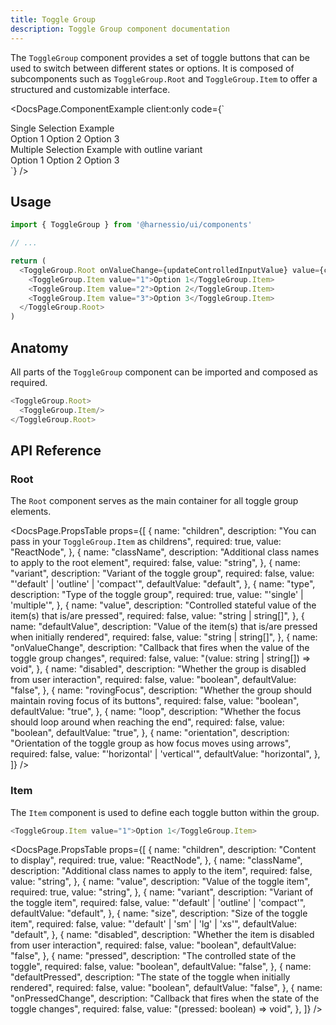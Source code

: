 ```yaml
---
title: Toggle Group
description: Toggle Group component documentation
---
```


The `ToggleGroup` component provides a set of toggle buttons that can be used to switch between different states or options. It is composed of subcomponents such as `ToggleGroup.Root` and `ToggleGroup.Item` to offer a structured and customizable interface.


<DocsPage.ComponentExample
  client:only
  code={`
  <div className="flex flex-col space-y-8">
    <section>
      <div className="text-l font-semibold mb-4">Single Selection Example</div>
      <ToggleGroup.Root type="single">
        <ToggleGroup.Item value="1">Option 1</ToggleGroup.Item>
        <ToggleGroup.Item value="2">Option 2</ToggleGroup.Item>
        <ToggleGroup.Item value="3">Option 3</ToggleGroup.Item>
      </ToggleGroup.Root>
    </section>
    <section>
      <div className="text-l font-semibold mb-4">Multiple Selection Example with outline variant </div>
      <ToggleGroup.Root type="multiple" variant="outline">
        <ToggleGroup.Item value="1">Option 1</ToggleGroup.Item>
        <ToggleGroup.Item value="2">Option 2</ToggleGroup.Item>
        <ToggleGroup.Item value="3">Option 3</ToggleGroup.Item>
      </ToggleGroup.Root>
    </section>
  </div>`}
/>

## Usage

```typescript jsx
import { ToggleGroup } from '@harnessio/ui/components'

// ...

return (
  <ToggleGroup.Root onValueChange={updateControlledInputValue} value={controlledInputValue} type="single">
    <ToggleGroup.Item value="1">Option 1</ToggleGroup.Item>
    <ToggleGroup.Item value="2">Option 2</ToggleGroup.Item>
    <ToggleGroup.Item value="3">Option 3</ToggleGroup.Item>
  </ToggleGroup.Root>
)
```

## Anatomy

All parts of the `ToggleGroup` component can be imported and composed as required.

```typescript jsx
<ToggleGroup.Root>
  <ToggleGroup.Item/>
</ToggleGroup.Root>
```

## API Reference

### Root

The `Root` component serves as the main container for all toggle group elements.

<DocsPage.PropsTable
  props={[
    {
      name: "children",
      description: "You can pass in your `ToggleGroup.Item` as childrens",
      required: true,
      value: "ReactNode",
    },
    {
      name: "className",
      description: "Additional class names to apply to the root element",
      required: false,
      value: "string",
    },
    {
      name: "variant",
      description: "Variant of the toggle group",
      required: false,
      value: "'default' | 'outline' | 'compact'",
      defaultValue: "default",
    },
    {
      name: "type",
      description: "Type of the toggle group",
      required: true,
      value: "'single' | 'multiple'",
    },
    {
      name: "value",
      description:
        "Controlled stateful value of the item(s) that is/are pressed",
      required: false,
      value: "string | string[]",
    },
    {
      name: "defaultValue",
      description:
        "Value of the item(s) that is/are pressed when initially rendered",
      required: false,
      value: "string | string[]",
    },
    {
      name: "onValueChange",
      description:
        "Callback that fires when the value of the toggle group changes",
      required: false,
      value: "(value: string | string[]) => void",
    },
    {
      name: "disabled",
      description: "Whether the group is disabled from user interaction",
      required: false,
      value: "boolean",
      defaultValue: "false",
    },
    {
      name: "rovingFocus",
      description:
        "Whether the group should maintain roving focus of its buttons",
      required: false,
      value: "boolean",
      defaultValue: "true",
    },
    {
      name: "loop",
      description: "Whether the focus should loop around when reaching the end",
      required: false,
      value: "boolean",
      defaultValue: "true",
    },
    {
      name: "orientation",
      description:
        "Orientation of the toggle group as how focus moves using arrows",
      required: false,
      value: "'horizontal' | 'vertical'",
      defaultValue: "horizontal",
    },
  ]}
/>

### Item

The `Item` component is used to define each toggle button within the group.

```typescript jsx
<ToggleGroup.Item value="1">Option 1</ToggleGroup.Item>
```

<DocsPage.PropsTable
  props={[
    {
      name: "children",
      description: "Content to display",
      required: true,
      value: "ReactNode",
    },
    {
      name: "className",
      description: "Additional class names to apply to the item",
      required: false,
      value: "string",
    },
    {
      name: "value",
      description: "Value of the toggle item",
      required: true,
      value: "string",
    },
    {
      name: "variant",
      description: "Variant of the toggle item",
      required: false,
      value: "'default' | 'outline' | 'compact'",
      defaultValue: "default",
    },
    {
      name: "size",
      description: "Size of the toggle item",
      required: false,
      value: "'default' | 'sm' | 'lg' | 'xs'",
      defaultValue: "default",
    },
    {
      name: "disabled",
      description: "Whether the item is disabled from user interaction",
      required: false,
      value: "boolean",
      defaultValue: "false",
    },
    {
      name: "pressed",
      description: "The controlled state of the toggle",
      required: false,
      value: "boolean",
      defaultValue: "false",
    },
    {
      name: "defaultPressed",
      description: "The state of the toggle when initially rendered",
      required: false,
      value: "boolean",
      defaultValue: "false",
    },
    {
      name: "onPressedChange",
      description: "Callback that fires when the state of the toggle changes",
      required: false,
      value: "(pressed: boolean) => void",
    },
  ]}
/>
